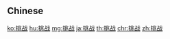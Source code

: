 {{also|挑戰}}
==Chinese==
{{zh-see|挑戰}}

[[ko:挑战]]
[[hu:挑战]]
[[mg:挑战]]
[[ja:挑战]]
[[th:挑战]]
[[chr:挑战]]
[[zh:挑战]]